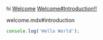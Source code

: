 hi [Welcome](./welcome.mdx) [Welcome#Introduction!!](./welcome.mdx#introduction)

<include>
  welcome.mdx#introduction
</include>

```ts
console.log('Hello World');
```
